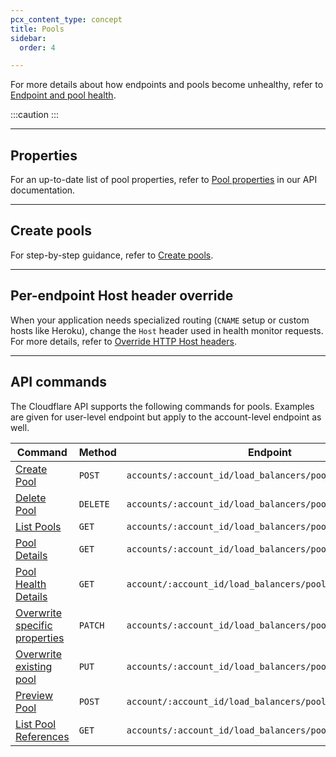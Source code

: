 ```yaml
---
pcx_content_type: concept
title: Pools
sidebar:
  order: 4

---
```



<GlossaryDefinition term="pool" />

For more details about how endpoints and pools become unhealthy, refer to [Endpoint and pool health](/load-balancing/understand-basics/health-details/).

:::caution
 <Render file="endpoints-introduction-callout" />
:::

***

## Properties

For an up-to-date list of pool properties, refer to [Pool properties](/api/resources/load_balancers/subresources/pools/methods/list/) in our API documentation.

***

## Create pools

For step-by-step guidance, refer to [Create pools](/load-balancing/pools/create-pool/).

***

## Per-endpoint Host header override

When your application needs specialized routing (`CNAME` setup or custom hosts like Heroku), change the `Host` header used in health monitor requests. For more details, refer to [Override HTTP Host headers](/load-balancing/additional-options/override-http-host-headers/).

***

## API commands

The Cloudflare API supports the following commands for pools. Examples are given for user-level endpoint but apply to the account-level endpoint as well.

| Command                                                                                  | Method   | Endpoint                                                   |
| ---------------------------------------------------------------------------------------- | -------- | ---------------------------------------------------------- |
| [Create Pool](/api/resources/load_balancers/subresources/pools/methods/create/)                   | `POST`   | `accounts/:account_id/load_balancers/pools`                |
| [Delete Pool](/api/resources/load_balancers/subresources/pools/methods/delete/)                   | `DELETE` | `accounts/:account_id/load_balancers/pools/:id`            |
| [List Pools](/api/resources/load_balancers/subresources/pools/methods/list/)                     | `GET`    | `accounts/:account_id/load_balancers/pools`                |
| [Pool Details](/api/resources/load_balancers/subresources/pools/methods/get/)                 | `GET`    | `accounts/:account_id/load_balancers/pools/:id`            |
| [Pool Health Details](/api/resources/load_balancers/subresources/pools/subresources/health/methods/get/)   | `GET`    | `account/:account_id/load_balancers/pools/:id/health`      |
| [Overwrite specific properties](/api/resources/load_balancers/subresources/pools/methods/edit/)  | `PATCH`  | `accounts/:account_id/load_balancers/pools/:id`            |
| [Overwrite existing pool](/api/resources/load_balancers/subresources/pools/methods/update/)       | `PUT`    | `accounts/:account_id/load_balancers/pools/:id`            |
| [Preview Pool](/api/resources/load_balancers/subresources/pools/subresources/health/methods/create/)                 | `POST`   | `account/:account_id/load_balancers/pools/:id/preview`     |
| [List Pool References](/api/resources/load_balancers/subresources/pools/subresources/references/methods/get/) | `GET`    | `accounts/:account_id/load_balancers/pools/:id/references` |

